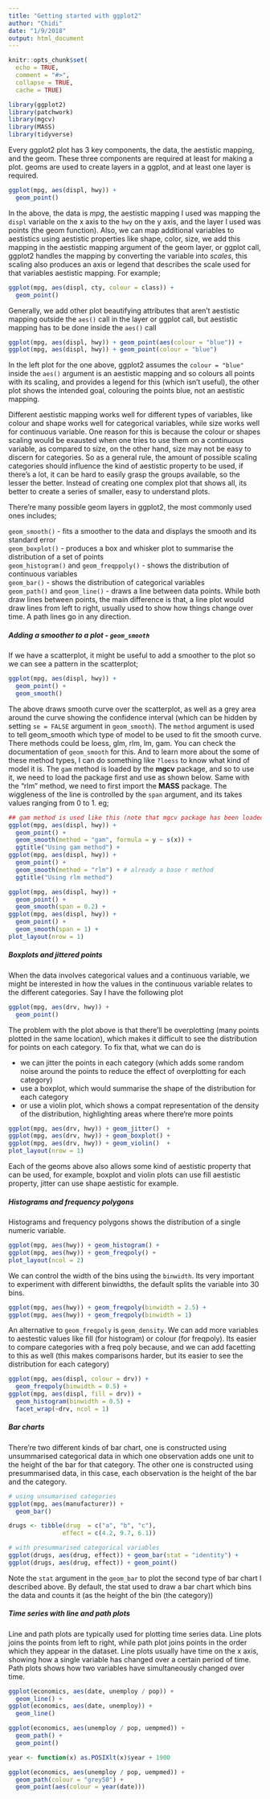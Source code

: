 ```yaml
---
title: "Getting started with ggplot2"
author: "Chidi"
date: "1/9/2018"
output: html_document
---
```


```r
knitr::opts_chunk$set(
  echo = TRUE,
  comment = "#>",
  collapse = TRUE,
  cache = TRUE)
```

```r
library(ggplot2)
library(patchwork)
library(mgcv)
library(MASS)
library(tidyverse)
```

Every ggplot2 plot has 3 key components, the data, the aestistic mapping, and the geom. These three components are required at least for making a plot. geoms are used to create layers in a ggplot, and at least one layer is required. 

```r
ggplot(mpg, aes(displ, hwy)) +
  geom_point()
```

In the above, the data is *mpg*, the aestistic mapping I used was mapping the `displ` variable on the x axis to the `hwy` on the y axis, and the layer I used was points (the geom function).  Also, we can map additional variables to aestistics using aestistic properties like shape, color, size, we add this mapping in the aestistic mapping argument of the geom layer, or ggplot call, ggplot2 handles the mapping by converting the variable into *scales*, this scaling also produces an axis or legend that describes the scale used for that variables aestistic mapping. For example;  

```r
ggplot(mpg, aes(displ, cty, colour = class)) +
  geom_point()
```

Generally, we add other plot beautifying attributes that aren't aestistic mapping outside the `aes()` call in the layer or ggplot call, but aestistic mapping has to be done inside the `aes()` call  

```r
ggplot(mpg, aes(displ, hwy)) + geom_point(aes(colour = "blue")) +
ggplot(mpg, aes(displ, hwy)) + geom_point(colour = "blue")
```

In the left plot for the one above, ggplot2 assumes the `colour = "blue"` inside the `aes()` argument is an aestistic mapping and so colours all points with its scaling, and provides a legend for this (which isn't useful), the other plot shows the intended goal, colouring the points blue, not an aestistic mapping.  

Different aestistic mapping works well for different types of variables, like colour and shape works well for categorical variables, while size works well for continuous variable. One reason for this is because the colour or shapes scaling would be exausted when one tries to use them on a continuous variable, as compared to size, on the other hand, size may not be easy to discern for categories. So as a general rule, the amount of possible scaling categories should influence the kind of aestistic property to be used, if there's a lot, it can be hard to easily grasp the groups available, so the lesser the better. Instead of creating one complex plot that shows all, its better to create a series of smaller, easy to understand plots.  

There're many possible geom layers in ggplot2, the most commonly used ones includes;  

`geom_smooth()` - fits a smoother to the data and displays the smooth and its standard error  
`geom_boxplot()` - produces a box and whisker plot to summarise the distribution of a set of points  
`geom_histogram()` and `geom_freqppoly()` - shows the distribution of continuous variables  
`geom_bar()` - shows the distribution of categorical variables  
`geom_path()` and `geom_line()` - draws a line between data points. While both draw lines between points, the main difference is that, a line plot would draw lines from left to right, usually used to show how things change over time. A path lines go in any direction.  

##### Adding a smoother to a plot - `geom_smooth`   

If we have a scatterplot, it might be useful to add a smoother to the plot so we can see a pattern in the scatterplot;  

```r
ggplot(mpg, aes(displ, hwy)) +
  geom_point() +
  geom_smooth()
```

The above draws smooth curve over the scatterplot, as well as a grey area around the curve showing the confidence interval (which can be hidden by setting `se = FALSE` argument in `geom_smooth`). The `method` argument is used to tell geom_smooth which type of model to be used to fit the smooth curve. There methods could be loess, glm, rlm, lm, gam. You can check the documentation of `geom_smooth` for this. And to learn more about the some of these method types, I can do something like `?loess` to know what kind of model it is. The `gam` method is loaded by the **mgcv** package, and so to use it, we need to load the package first and use as shown below. Same with the "rlm" method, we need to first import the **MASS** package. The wiggleness of the line is controlled by the `span` argument, and its takes values ranging from 0 to 1. eg;  

```r
## gam method is used like this (note that mgcv package has been loaded already)
ggplot(mpg, aes(displ, hwy)) +
  geom_point() +
  geom_smooth(method = "gam", formula = y ~ s(x)) +
  ggtitle("Using gam method") +
ggplot(mpg, aes(displ, hwy)) +
  geom_point() +
  geom_smooth(method = "rlm") + # already a base r method
  ggtitle("Using rlm method")

ggplot(mpg, aes(displ, hwy)) +
  geom_point() +
  geom_smooth(span = 0.2) +
ggplot(mpg, aes(displ, hwy)) +
  geom_point() +
  geom_smooth(span = 1) +
plot_layout(nrow = 1)
```

##### Boxplots and jittered points   

When the data involves categorical values and a continuous variable, we might be interested in how the values in the continuous variable relates to the different categories. Say I have the following plot  

```r
ggplot(mpg, aes(drv, hwy)) +
  geom_point()
```

The problem with the plot above is that there'll be overplotting (many points plotted in the same location), which makes it difficult to see the distribution for points on each category. To fix that, what we can do is  

* we can jitter the points in each category (which adds some random noise around the points to reduce the effect of overplotting for each category)  
* use a boxplot, which would summarise the shape of the distribution for each category    
* or use a violin plot, which shows a compat representation of the density of the distribution, highlighting areas where there're more points    

```r
ggplot(mpg, aes(drv, hwy)) + geom_jitter()  +
ggplot(mpg, aes(drv, hwy)) + geom_boxplot() +
ggplot(mpg, aes(drv, hwy)) + geom_violin()  +
plot_layout(nrow = 1)
```

Each of the geoms above also allows some kind of aestistic property that can be used, for example, boxplot and violin plots can use fill aestistic property, jitter can use shape aestistic for example.  

#####  Histograms and frequency polygons  

Histograms and frequency polygons shows the distribution of a single numeric variable.  

```r
ggplot(mpg, aes(hwy)) + geom_histogram() +
ggplot(mpg, aes(hwy)) + geom_freqpoly() +
plot_layout(ncol = 2)
```

We can control the width of the bins using the `binwidth`. Its very important to experiment with different binwidths, the default splits the variable into 30 bins.   

```r
ggplot(mpg, aes(hwy)) + geom_freqpoly(binwidth = 2.5) +
ggplot(mpg, aes(hwy)) + geom_freqpoly(binwidth = 1) 
```

An alternative to `geom_freqpoly` is `geom_density`. We can add more variables to aestestic values like fill (for histogram) or colour (for freqpoly). Its easier to compare categories with a freq poly because, and we can add facetting to this as well (this makes comparisons harder, but its easier to see the distribution for each category)  

```r
ggplot(mpg, aes(displ, colour = drv)) +
  geom_freqpoly(binwidth = 0.5) +
ggplot(mpg, aes(displ, fill = drv)) +
  geom_histogram(binwidth = 0.5) +
  facet_wrap(~drv, ncol = 1)
```

##### Bar charts  

There're two different kinds of bar chart, one is constructed using unsummarised categorical data in which one observation adds one unit to the height of the bar for that category. The other one is constructed using presummarised data, in this case, each observation is the height of the bar and the category.  

```r
# using unsumarised categories
ggplot(mpg, aes(manufacturer)) +
  geom_bar() 

drugs <- tibble(drug  = c("a", "b", "c"),
               effect = c(4.2, 9.7, 6.1))

# with presummarised categorical variables
ggplot(drugs, aes(drug, effect)) + geom_bar(stat = "identity") +
ggplot(drugs, aes(drug, effect)) + geom_point()

```

Note the `stat` argument in the `geom_bar` to plot the second type of bar chart I described above. By default, the stat used to draw a bar chart which bins the data and counts it (as the height of the bin (the category))  

##### Time series with line and path plots  

Line and path plots are typically used for plotting time series data. Line plots joins the points from left to right, while path plot joins points in the order which they appear in the dataset.  Line plots usually have time on the x axis, showing how a single variable has changed over a certain period of time. Path plots shows how two variables have simultaneously changed over time. 

```r
ggplot(economics, aes(date, unemploy / pop)) +
  geom_line() +
ggplot(economics, aes(date, unemploy)) +
  geom_line()

ggplot(economics, aes(unemploy / pop, uempmed)) +
  geom_path() +
  geom_point()

year <- function(x) as.POSIXlt(x)$year + 1900 

ggplot(economics, aes(unemploy / pop, uempmed)) +
  geom_path(colour = "grey50") +
  geom_point(aes(colour = year(date)))

```